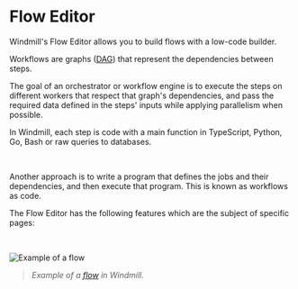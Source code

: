 
# Flow Editor

Windmill's Flow Editor allows you to build flows with a low-code builder.

Workflows are graphs ([DAG](https://en.wikipedia.org/wiki/Directed_acyclic_graph)) that represent the dependencies between steps.

The goal of an orchestrator or workflow engine is to execute the steps on different workers that respect that graph's dependencies, and pass the required data defined in the steps' inputs while applying parallelism when possible.

In Windmill, each step is code with a main function in TypeScript, Python, Go, Bash or raw queries to databases.

<div className="grid grid-cols-2 gap-6 mb-4">
	<DocCard
		color="teal"
		title="Flows Quickstart"
		description="4-minute presentation of our Flow editor."
		href="/docs/getting_started/flows_quickstart"
		Icon={Timer}
	/>
	<DocCard
		color="teal"
		title="Local Development"
		description="Develop locally, push to git and deploy automatically to windmill"
		href="/docs/advanced/local_development"
		Icon={TerminalSquare}
	/>
	<DocCard
		color="teal"
		title="Architecture and Data Exchange"
		description="A workflow is a JSON serializable value in the OpenFlow format."
		href="/docs/flows/architecture"
	/>
	<DocCard
		color="teal"
		title="OpenFlow Spec"
		description="OpenFlow is an open standard for defining Flows."
		href="/docs/openflow"
	/>
</div>

<br/>

Another approach is to write a program that defines the jobs and their dependencies, and then execute that program. This is known as workflows as code.

<div className="grid grid-cols-2 gap-6 mb-4">
	<DocCard
		title="Workflows as Code"
		description="Write a program that defines the jobs and their dependencies, and then execute that program within a script"
		href="/docs/core_concepts/workflows_as_code"
	/>
</div>

The Flow Editor has the following features which are the subject of specific pages:

<div className="grid grid-cols-2 gap-6 mb-4">
	<DocCard
		color="teal"
		title="Triggering Flows"
		description="Trigger flows on-demand, by schedule or on external events."
		href="/docs/getting_started/trigger_flows"
	/>
	<DocCard
		color="teal"
		title="Testing Flows"
		description="Iterate quickly and get control on your flow testing."
		href="/docs/flows/test_flows"
	/>
	<DocCard
		color="teal"
		title="AI-Generated Flows"
		description="Generate flows from prompts."
		href="/docs/flows/ai_flows"
	/>
	<DocCard
		color="teal"
		title="Flow Editor Components"
		description="Details on the flow editor's major components."
		href="/docs/flows/editor_components"
	/>
	<DocCard
		color="teal"
		title="Error Handling in Flows"
		description="There are four ways to handle errors in Windmill flows."
		href="/docs/flows/error_handling"
	/>
	<DocCard
		color="teal"
		title="Branches"
		description="Split the execution of the flow based on a condition."
		href="/docs/flows/flow_branches"
	/>
	<DocCard
		color="teal"
		title="For loops"
		description="Iterate a series of tasks."
		href="/docs/flows/flow_loops"
	/>
	<DocCard
		color="teal"
		title="Error Handler"
		description="Configure a script to handle errors."
		href="/docs/flows/flow_error_handler"
	/>
	<DocCard
		color="teal"
		title="Trigger Scripts"
		description="Trigger scripts are designed to pull data from an external source and return all of the new items since the last run, without resorting to external webhooks."
		href="/docs/flows/flow_trigger"
	/>
	<DocCard
		color="teal"
		title="Retries"
		description="Re-try a step in case of error."
		href="/docs/flows/retries"
	/>
	<DocCard
		color="teal"
		title="Concurrency Limits"
		description="The Concurrency Limit feature allows you to define concurrency limits for scripts and inline scripts within flows."
		href="/docs/flows/concurrency_limit"
	/>
	<DocCard
		color="teal"
		title="Custom Timeout for Step"
		description="If the execution takes longer than the time limit, the execution of the step will be interrupted."
		href="/docs/flows/early_stop"
	/>
	<DocCard
		color="teal"
		title="Priority for Steps"
		description="Prioritize a flow step in the execution queue."
		href="/docs/flows/priority"
	/>
	<DocCard
		color="teal"
		title="Lifetime / Delete after Use"
		description="The logs, arguments and results of this flow step will be completely deleted from Windmill once the flow is complete."
		href="/docs/flows/lifetime"
	/>
	<DocCard
		color="teal"
		title="Cache for Steps"
		description="Re-use a step's previous results."
		href="/docs/flows/cache"
	/>
	<DocCard
		color="teal"
		title="Early Stop / Break"
		description="Suspend executions within a flow for a specified time."
		href="/docs/flows/sleep"
	/>
	<DocCard
		color="teal"
		title="Early Return"
		description="Define a node at which the flow will return at for sync endpoints. The rest of the flow will continue asynchronously."
		href="/docs/flows/early_return"
	/>
	<DocCard
		color="teal"
		title="Suspend & Approval / Prompts"
		description="Suspend a flow until specific event(s) are received, such as approvals or cancellations."
		href="/docs/flows/flow_approval"
	/>
	<DocCard
		color="teal"
		title="Sleep / Delays in Flows"
		description="Stop early a flow based on a step's result."
		href="/docs/flows/early_stop"
	/>
	<DocCard
		color="teal"
		title="Step Mocking"
		description="When a step is mocked, it will immediately return the mocked value without performing any computation."
		href="/docs/flows/step_mocking"
	/>
</div>

<br />

![Example of a flow](../assets/flows/flow_example.png.webp)

> _Example of a [flow](https://hub.windmill.dev/flows/38/automatically-populate-crm-contact-details-from-simple-email) in Windmill._

<br />
